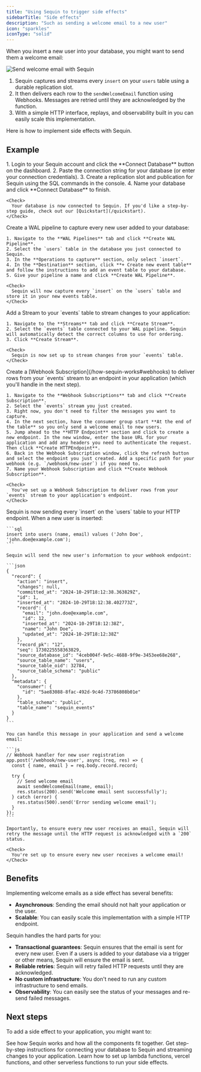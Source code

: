 ```yaml
---
title: "Using Sequin to trigger side effects"
sidebarTitle: "Side effects"
description: "Such as sending a welcome email to a new user"
icon: "sparkles"
iconType: "solid"
---
```


When you insert a new user into your database, you might want to send them a welcome email:

<Frame>
  <img src="/images/use-cases/side-effects/send-with-sequin.svg" alt="Send welcome email with Sequin" />
</Frame>

1. Sequin captures and streams every `insert` on your `users` table using a durable replication slot.
2. It then delivers each row to the `sendWelcomeEmail` function using Webhooks. Messages are retried until they are acknowledged by the function.
3. With a simple HTTP interface, replays, and observability built in you can easily scale this implementation.

Here is how to implement side effects with Sequin.

## Example

<Steps titleSize="h3">
  <Step title="Connect your database to Sequin" icon="database">
    1. Login to your Sequin account and click the **Connect Database** button on the dashboard.
    2.  Paste the connection string for your database (or enter your connection credentials).
    3. Create a replication slot and publication for Sequin using the SQL commands in the console.
    4.  Name your database and click **Connect Database** to finish.

    <Check>
      Your database is now connected to Sequin. If you'd like a step-by-step guide, check out our [Quickstart](/quickstart).
    </Check>

  </Step>
  <Step title="Setup a WAL Pipeline" icon="timeline">
    Create a WAL pipeline to capture every new user added to your database:

    1. Navigate to the **WAL Pipelines** tab and click **Create WAL Pipeline**.
    2. Select the `users` table in the database you just connected to Sequin.
    3. In the **Operations to capture** section, only select `insert`.
    4. In the **Destination** section, click **+ Create new event table** and follow the instructions to add an event table to your database.
    5. Give your pipeline a name and click **Create WAL Pipeline**.

    <Check>
      Sequin will now capture every `insert` on the `users` table and store it in your new events table.
    </Check>
  </Step>
  <Step title="Create a Stream" icon="list-ol">
    Add a Stream to your `events` table to stream changes to your application:

    1. Navigate to the **Streams** tab and click **Create Stream**.
    2. Select the `events` table connected to your WAL pipeline. Sequin will automatically detect the correct columns to use for ordering.
    3. Click **Create Stream**.

    <Check>
      Sequin is now set up to stream changes from your `events` table.
    </Check>
  </Step>
  <Step title="Create a Webhook Subscription" icon="webhook">
    Create a [Webhook Subscription](/how-sequin-works#webhooks) to deliver rows from your `events` stream to an endpoint in your application (which you'll handle in the next step).

    1. Navigate to the **Webhook Subscriptions** tab and click **Create Subscription**.
    2. Select the `events` stream you just created.
    3. Right now, you don't need to filter the messages you want to capture.
    4. In the next section, have the consumer group start **At the end of the table** so you only send a welcome email to new users.
    5. Jump ahead to the **HTTP Endpoint** section and click to create a new endpoint. In the new window, enter the base URL for your application and add any headers you need to authenticate the request. Then click **Create HTTPEndpoint**.
    6. Back in the Webhook Subscription window, click the refresh button and select the endpoint you just created. Add a specific path for your webhook (e.g. `/webhook/new-user`) if you need to.
    7. Name your Webhook Subscription and click **Create Webhook Subscription**.

    <Check>
      You've set up a Webhook Subscription to deliver rows from your `events` stream to your application's endpoint.
    </Check>

  </Step>
  <Step title="Handle messages in your application" icon="code">
    Sequin is now sending every `insert` on the `users` table to your HTTP endpoint. When a new user is inserted:

    ```sql
    insert into users (name, email) values ('John Doe', 'john.doe@example.com');
    ```

    Sequin will send the new user's information to your webhook endpoint:

    ```json
    {
      "record": {
        "action": "insert",
        "changes": null,
        "committed_at": "2024-10-29T18:12:38.363829Z",
        "id": 1,
        "inserted_at": "2024-10-29T18:12:38.402773Z",
        "record": {
          "email": "john.doe@example.com",
          "id": 12,
          "inserted_at": "2024-10-29T18:12:38Z",
          "name": "John Doe",
          "updated_at": "2024-10-29T18:12:38Z"
        },
        "record_pk": "12",
        "seq": 1730225558363829,
        "source_database_id": "4ceb004f-9e5c-4688-9f9e-3453ee68e268",
        "source_table_name": "users",
        "source_table_oid": 32784,
        "source_table_schema": "public"
      },
      "metadata": {
        "consumer": {
          "id": "5ae83088-8fac-492d-9c4d-73786808b01e"
        },
        "table_schema": "public",
        "table_name": "sequin_events"
      }
    }
    ```

    You can handle this message in your application and send a welcome email:

    ```js
    // Webhook handler for new user registration
    app.post('/webhook/new-user', async (req, res) => {
      const { name, email } = req.body.record.record;

      try {
        // Send welcome email
        await sendWelcomeEmail(name, email);
        res.status(200).send('Welcome email sent successfully');
      } catch (error) {
        res.status(500).send('Error sending welcome email');
      }
    });
    ```

    Importantly, to ensure every new user receives an email, Sequin will retry the message until the HTTP request is acknowledged with a `200` status.

    <Check>
      You're set up to ensure every new user receives a welcome email!
    </Check>
  </Step>
</Steps>

## Benefits

Implementing welcome emails as a side effect has several benefits:

* **Asynchronous**: Sending the email should not halt your application or the user.
* **Scalable**: You can easily scale this implementation with a simple HTTP endpoint.

Sequin handles the hard parts for you:

* **Transactional guarantees**: Sequin ensures that the email is sent for every new user. Even if a users is added to your database via a trigger or other means, Sequin will ensure the email is sent.
* **Reliable retries**: Sequin will retry failed HTTP requests until they are acknowledged.
* **No custom infrastructure**: You don't need to run any custom infrastructure to send emails.
* **Observability**: You can easily see the status of your messages and re-send failed messages.

## Next steps

To add a side effect to your application, you might want to:

<CardGroup cols={1}>
  <Card title="Learn more about how Sequin works" icon="book-open" href="/how-sequin-works">
    See how Sequin works and how all the components fit together.
  </Card>
  <Card title="Go through our Quickstart" icon="gauge-max" href="/quickstart">
    Get step-by-step instructions for connecting your database to Sequin and streaming changes to your application.
  </Card>
  <Card title="Check out our guides" icon="lambda" href="/guides/lambda">
    Learn how to set up lambda functions, vercel functions, and other serverless functions to run your side effects.
  </Card>
</CardGroup>

